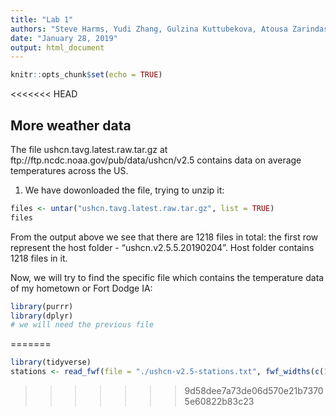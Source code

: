 ```yaml
---
title: "Lab 1"
authors: "Steve Harms, Yudi Zhang, Gulzina Kuttubekova, Atousa Zarindast"
date: "January 28, 2019"
output: html_document
---
```


```r
knitr::opts_chunk$set(echo = TRUE)
```

<<<<<<< HEAD

## More weather data

The file ushcn.tavg.latest.raw.tar.gz at ftp://ftp.ncdc.noaa.gov/pub/data/ushcn/v2.5 contains data on average temperatures across the US. 

1. We have dowonloaded the file, trying to unzip it:
```r
files <- untar("ushcn.tavg.latest.raw.tar.gz", list = TRUE)
files
```
From the output above we see that there are 1218 files in total: the first row represent the host folder - "ushcn.v2.5.5.20190204". Host folder contains 1218 files in it. 

Now, we will try to find the specific file which contains the temperature data of my hometown or Fort Dodge IA:
```r
library(purrr)
library(dplyr)
# we will need the previous file
```
























=======
```r
library(tidyverse)
stations <- read_fwf(file = "./ushcn-v2.5-stations.txt", fwf_widths(c(11, 10, 10, 6, 4, 30, 7, 7, 7, 5)))

```
>>>>>>> 9d58dee7a73de06d570e21b73705e60822b83c23


